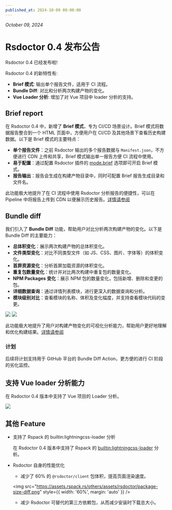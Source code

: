 ```yaml
---
published_at: 2024-10-09 08:00:00
---
```


_October 09, 2024_

# Rsdoctor 0.4 发布公告

Rsdoctor 0.4 已经发布啦!

Rsdoctor 0.4 的新特性有:

- **Brief 模式**: 输出单个报告文件，适用于 CI 流程。
- **Bundle Diff**: 对比和分析两次构建产物的变化。
- **Vue Loader 分析**: 增加了对 Vue 项目中 loader 分析的支持。

## Brief report

在 Rsdoctor 0.4 中，新增了 **Brief 模式**，专为 CI/CD 场景设计。Brief 模式将数据报告整合到一个 HTML 页面中，方便用户在 CI/CD 及其他场景下查看历史构建数据。以下是 Brief 模式的主要特点：

- **单个报告文件**：之前 Rsdoctor 输出的多个报告数据与 `Manifest.json`，不方便进行 CDN 上传和共享，Brief 模式输出单一报告方便 CI 流程中使用。
- **易于配置**：通过配置 Rsdoctor 插件的 [mode.brief](/config/options/options#mode) 选项即可开启 Brief 模式。
- **报告输出**：报告会生成在构建产物目录中，同时可配置 Brief 报告生成目录和文件名。

此功能极大地提升了在 CI 流程中使用 Rsdoctor 分析报告的便捷性，可以在 Pipeline 中将报告上传到 CDN 以便展示历史报告。[详情请参阅](/guide/start/cicd)

## Bundle diff


<Badge text="Version: 0.4.5" type="warning" />

我们引入了 **Bundle Diff** 功能，帮助用户对比分析两次构建产物的变化。以下是 Bundle Diff 的主要能力：

- **总体积变化**：展示两次构建产物的总体积变化。
- **文件类型变化**：对比不同类型文件（如 JS、CSS、图片、字体等）的体积变化。
- **首屏资源变化**：分析首屏加载资源的体积变化。
- **重复包数量变化**：统计并对比两次构建中重复包的数量变化。
- **NPM Packages 变化**：展示 NPM 包的数量变化，包括新增、删除和变更的包。
- **详细数据查询**：通过详情列表模块，进行更深入的数据查询和分析。
- **模块级别对比**：查看模块的名称、体积及变化幅度，并支持查看模块代码的变更。

<div style={{ display: 'flex', justifyContent: 'space-between' }}>
  <img
    src="https://assets.rspack.rs/others/assets/rsdoctor/bundle-diff-cards.png"
    style={{ width: '48%' }}
  />
  <img
    src="https://assets.rspack.rs/others/assets/rsdoctor/bundle-diff-module-list.png"
    style={{ width: '48%' }}
  />
</div>

此功能极大地提升了用户对构建产物变化的可视化分析能力，帮助用户更好地理解和优化构建结果。[详情请参阅](/guide/usage/bundle-diff)

### 计划

后续将计划支持用于 GitHub 平台的 Bundle Diff Action，更方便的进行 CI 阶段的劣化监控。

## 支持 Vue loader 分析能力

<Badge text="Version: 0.4.5" type="warning" />

在 Rsdoctor 0.4 版本中支持了 Vue 项目的 Loader 分析。

<img src="https://assets.rspack.rs/others/assets/rsdoctor/vue-loader.png" />

## 其他 Feature

- 支持了 Rspack 的 builtin:lightningcss-loader 分析

  在 Rsdoctor 0.4 版本中支持了 Rspack 的 [builtin:lightningcss-loader](https://rspack.rs/guide/features/builtin-lightningcss-loader#builtin-lightningcss-loader) 分析。

- Rsdoctor 自身的性能优化

  - 减少了 60% 的 `@rsdoctor/client` 包体积，提高页面渲染速度。

  <img
    src="https://assets.rspack.rs/others/assets/rsdoctor/package-size-diff.png"
    style={{ width: '60%', margin: 'auto' }}
  />

  - 减少 Rsdoctor 可替代的第三方依赖包，从而减少安装时下载总大小。
